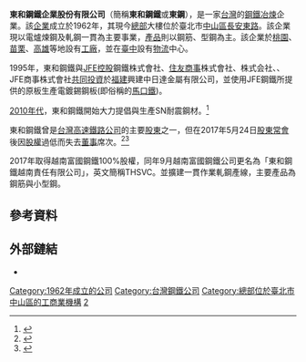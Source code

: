 {{expand|time=2015-12-14T10:11:45+00:00}}
{{Infobox Company
| company_name = 東和鋼鐵企業股份有限公司
| company_name_en = Tungho Steel Corporation
| company_logo = Tungho Steel logo.svg
| company_type = [[股份有限公司|股份有限公司]]
| company_slogan = 
| market_information = {{twse|2006}}<br>（1988年7月13日上市）
| abbreviated_name = 東鋼、東和鋼鐵
| foundation = 1962年5月31日
| location = {{ROC}}[[台北市|台北市]][[中山區_(台北市)|中山區]]長安東路一段9號6樓
| telephone_no = +886(02)2551-1100
| chairman = [[侯傑騰|侯傑騰]]
| GM = 侯傑騰
| industry = 鋼鐵冶煉工業
| products = 各種特殊鋼及合金鋼材製造及加工
| operating_income = 約新台幣350億
| assets = 
| capital = 新台幣7,302,138,180元
| profit = 
| market_value = 
| num_employees = 約2200人（2017年）(含海外員工)
| website = {{URL|https://www.tunghosteel.com/}}
}}
'''東和鋼鐵企業股份有限公司'''（簡稱'''東和鋼鐵'''或'''東鋼'''），是一家[[台灣|台灣]]的[[钢铁冶金学|鋼鐵冶煉]]企業。該[[企業|企業]]成立於1962年，其現今[[總部|總部]]大樓位於臺北市[[中山區_(臺北市)|中山區]][[長安東路|長安東路]]。該企業現以電爐煉鋼及軋鋼一貫為主要事業，[[產品|產品]]則以鋼筋、型鋼為主。該企業於[[桃園市|桃園]]、[[苗栗縣|苗栗]]、[[高雄|高雄]]等地設有[[工廠|工廠]]，並在[[臺中|臺中]]設有[[物流|物流]]中心。

1995年，東和鋼鐵與[[JFE控股|JFE控股]]鋼鐵株式會社、[[住友商事|住友商事]]株式會社、{{Link-ja|伊藤忠丸紅鉄鋼|伊藤忠丸紅鉄鋼}}株式会社、{{Link-ja|Metal One Corporation| メタルワン}}、JFE商事株式會社[[合資公司|共同投資]]於[[福建|福建]]興建中日達金屬有限公司，並使用JFE鋼鐵所提供的原板生產電鍍錫鋼板(即俗稱的[[馬口鐵|馬口鐵]])。

[[2010年代臺灣|2010年代]]，東和鋼鐵開始大力提倡與生產SN耐震鋼材。<ref>{{Cite web|url=http://www.tunghosteel.com/about/intro|title=東和鋼鐵企業股份有限公司|accessdate=2017-09-28|work=www.tunghosteel.com|archive-date=2020-11-23|archive-url=https://web.archive.org/web/20201123214037/https://www.tunghosteel.com/about/intro|dead-url=no}}</ref>

東和鋼鐵曾是[[台灣高速鐵路公司|台灣高速鐵路公司]]的主要[[股東|股東]]之一，但在2017年5月24日[[股東大會|股東常會]]後因[[股權|股權]]過低而失去[[董事|董事]]席次。<ref>{{Cite news|url=https://money.udn.com/money/story/5612/2483668|title=高鐵改選 成了官股官營企業|author=|last=|date=|work=|newspaper=經濟日報|accessdate=2017-09-28|archive-url=https://web.archive.org/web/20170928193459/https://money.udn.com/money/story/5612/2483668|archive-date=2017-09-28|dead-url=yes}}</ref><ref>{{Cite news|url=https://udn.com/news/story/7241/2483378|title=太電、東鋼 退出高鐵董事會|author=楊文琪|last=|date=2017-05-25|work=|newspaper=聯合報|accessdate=2017-09-28|archive-date=2019-02-03|archive-url=https://web.archive.org/web/20190203065547/https://udn.com/news/story/7241/2483378|dead-url=no}}</ref>

2017年取得越南富國鋼鐵100%股權，同年9月越南富國鋼鐵公司更名為「東和鋼鐵越南責任有限公司」，英文簡稱THSVC。並擴建一貫作業軋鋼產線，主要產品為鋼筋與小型鋼。

== 參考資料 ==
{{Reflist}}

== 外部鏈結 ==
*{{Official website|https://www.tunghosteel.com/ }}

[[Category:1962年成立的公司|Category:1962年成立的公司]]
[[Category:台灣鋼鐵公司|Category:台灣鋼鐵公司]]
[[Category:總部位於臺北市中山區的工商業機構|Category:總部位於臺北市中山區的工商業機構]]
[[Category:臺灣證券交易所上市公司|2]]
